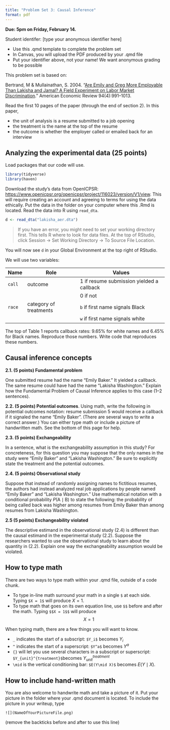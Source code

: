 ```yaml
---
title: "Problem Set 3: Causal Inference"
format: pdf
---
```


**Due: 5pm on Friday, February 14.**

Student identifer: [type your anonymous identifier here]

- Use this .qmd template to complete the problem set
- In Canvas, you will upload the PDF produced by your .qmd file
- Put your identifier above, not your name! We want anonymous grading to be possible

This problem set is based on:

Bertrand, M \& Mullainathan, S. 2004. "[Are Emily and Greg More Employable Than Lakisha and Jamal? A Field Experiment on Labor Market Discrimination](https://www-jstor-org.proxy.library.cornell.edu/stable/3592802)." American Economic Review 94(4):991--1013.

Read the first 10 pages of the paper (through the end of section 2). In this paper,

- the unit of analysis is a resume submitted to a job opening
- the treatment is the name at the top of the resume
- the outcome is whether the employer called or emailed back for an interview

## Analyzing the experimental data (25 points)

Load packages that our code will use.
```r
library(tidyverse)
library(haven)
```

Download the study's data from OpenICPSR: [https://www.openicpsr.org/openicpsr/project/116023/version/V1/view](https://www.openicpsr.org/openicpsr/project/116023/version/V1/view). This will require creating an account and agreeing to terms for using the data ethically. Put the data in the folder on your computer where this .Rmd is located. Read the data into R using `read_dta`. 

```r
d <- read_dta("lakisha_aer.dta")
```

> If you have an error, you might need to set your working directory first. This tells R where to look for data files. At the top of RStudio, click Session -> Set Working Directory -> To Source File Location.

You will now see `d` in your Global Environment at the top right of RStudio.

We will use two variables:

| Name | Role | Values
| ---- | ---- | ------
`call` | outcome | 1 if resume submission yielded a callback
| | | 0 if not
`race` | category of treatments | `b` if first name signals Black
| | | `w` if first name signals white

The top of Table 1 reports callback rates: 9.65\% for white names and 6.45\% for Black names. Reproduce those numbers. Write code that reproduces these numbers.

## Causal inference concepts

**2.1. (5 points) Fundamental problem **

One submitted resume had the name "Emily Baker." It yielded a callback. The same resume could have had the name "Lakisha Washington." Explain how the Fundamental Problem of Causal Inference applies to this case (1--2 sentences).

**2.2. (5 points) Potential outcomes**. Using math, write the following in potential outcomes notation: resume submission 5 would receive a callback if it signaled the name "Emily Baker". (There are several ways to write a correct answer.) You can either type math or include a picture of handwritten math. See the bottom of this page for help.

**2.3. (5 points) Exchangeability **

In a sentence, what is the exchangeability assumption in this study? For concreteness, for this question you may suppose that the only names in the study were "Emily Baker" and "Lakisha Washington." Be sure to explicitly state the treatment and the potential outcomes.

**2.4. (5 points) Observational study**

Suppose that instead of randomly assigning names to fictitious resumes, the authors had instead analyzed real job applications by people named "Emily Baker" and "Lakisha Washington." Use mathematical notation with a conditional probability $P(\text{A}\mid \text{B})$ to state the following: the probability of being called back was higher among resumes from Emily Baker than among resumes from Lakisha Washington.

**2.5 (5 points) Exchangeability violated**

The descriptive estimand in the observational study (2.4) is different than the causal estimand in the experimental study (2.2). Suppose the researchers wanted to use the observational study to learn about the quantity in (2.2). Explain one way the exchangeability assumption would be violated.

## How to type math

There are two ways to type math within your .qmd file, outside of a code chunk.

* To type in-line math surround your math in a single `$` at each side. Typing `$X = 1$` will produce $X = 1$.
* To type math that goes on its own equation line, use `$$` before and after the math. Typing `$$X = 1$$` will produce
$$ X = 1$$

When typing math, there are a few things you will want to know.

* `_` indicates the start of a subscript: `$Y_i$` becomes $Y_i$
* `^` indicates the start of a superscript: `$Y^a$` becomes $Y^a$
* `{}` will let you use several characters in a subscript or superscript: `$Y_{unit}^{treatment}$`becomes $Y_{unit}^{treatment}$
* `\mid` is the vertical conditioning bar: `$E(Y\mid X)$` becomes $E(Y\mid X)$.

## How to include hand-written math

You are also welcome to handwrite math and take a picture of it. Put your picture in the folder where your .qmd document is located. To include the picture in your writeup, type

`![](NameOfYourPictureFile.png)`

(remove the backticks before and after to use this line)
